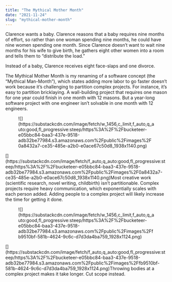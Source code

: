 ```yaml
---
title: "The Mythical Mother Month"
date: "2021-11-24"
slug: "mythical-mother-month"
---
```


Clarence wants a baby. Clarence reasons that a baby requires nine months of effort, so rather than one woman spending nine months, he could have nine women spending one month. Since Clarence doesn’t want to wait nine months for his wife to give birth, he gathers eight other women into a room and tells them to “distribute the load.”

Instead of a baby, Clarence receives eight face-slaps and one divorce.

The Mythical Mother Month is my renaming of a software concept (the “Mythical Man-Month”), which states adding more labor to go faster doesn’t work because it’s challenging to partition complex projects. For instance, it’s easy to partition bricklaying. A wall-building project that requires one mason for one year could finish in one month with 12 masons. But a year-long software project with one engineer isn’t solvable in one month with 12 engineers.

<figure class="wp-block-image">![](https://substackcdn.com/image/fetch/w_1456,c_limit,f_auto,q_auto:good,fl_progressive:steep/https%3A%2F%2Fbucketeer-e05bbc84-baa3-437e-9518-adb32be77984.s3.amazonaws.com%2Fpublic%2Fimages%2F0a8432a7-ce35-485e-a2b0-e0ace67c50d8_1938x1140.png)</figure>[](https://substackcdn.com/image/fetch/f_auto,q_auto:good,fl_progressive:steep/https%3A%2F%2Fbucketeer-e05bbc84-baa3-437e-9518-adb32be77984.s3.amazonaws.com%2Fpublic%2Fimages%2F0a8432a7-ce35-485e-a2b0-e0ace67c50d8_1938x1140.png)Most creative work (scientific research, novel writing, childbirth) isn’t partitionable. Complex projects require heavy communication, which exponentially scales with each person added. Adding people to a complex project will likely increase the time for getting it done.

<figure class="wp-block-image">![](https://substackcdn.com/image/fetch/w_1456,c_limit,f_auto,q_auto:good,fl_progressive:steep/https%3A%2F%2Fbucketeer-e05bbc84-baa3-437e-9518-adb32be77984.s3.amazonaws.com%2Fpublic%2Fimages%2Ffb9510bf-581b-4624-9c6c-d7d3da4ba759_1928x1124.png)</figure>[](https://substackcdn.com/image/fetch/f_auto,q_auto:good,fl_progressive:steep/https%3A%2F%2Fbucketeer-e05bbc84-baa3-437e-9518-adb32be77984.s3.amazonaws.com%2Fpublic%2Fimages%2Ffb9510bf-581b-4624-9c6c-d7d3da4ba759_1928x1124.png)Throwing bodies at a complex project makes it take longer. Cut scope instead.
